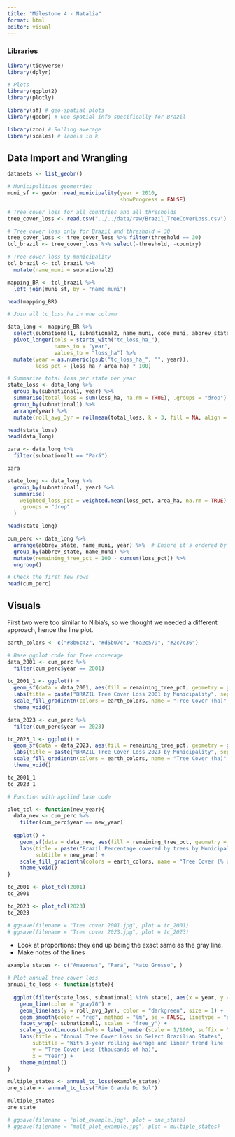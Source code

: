 ```yaml
---
title: "Milestone 4 - Natalia"
format: html
editor: visual
---
```


### Libraries

```r
library(tidyverse)
library(dplyr)

# Plots
library(ggplot2)
library(plotly)

library(sf) # geo-spatial plots
library(geobr) # Geo-spatial info specifically for Brazil

library(zoo) # Rolling average
library(scales) # labels in k
```

## Data Import and Wrangling

```r
datasets <- list_geobr()

# Municipalities geometries
muni_sf <- geobr::read_municipality(year = 2010,
                                    showProgress = FALSE)

# Tree cover loss for all countries and all thresholds
tree_cover_loss <- read.csv("../../data/raw/Brazil_TreeCoverLoss.csv")

# Tree cover loss only for Brazil and threshold = 30
tree_cover_loss <- tree_cover_loss %>% filter(threshold == 30)
tcl_brazil <- tree_cover_loss %>% select(-threshold, -country)

# Tree cover loss by municipality
tcl_brazil <- tcl_brazil %>% 
  mutate(name_muni = subnational2)

mapping_BR <- tcl_brazil %>%
  left_join(muni_sf, by = "name_muni")

head(mapping_BR)
```

```r
# Join all tc_loss_ha in one column

data_long <- mapping_BR %>% 
  select(subnational1, subnational2, name_muni, code_muni, abbrev_state, area_ha, starts_with("tc_loss_ha_"), geom) %>%
  pivot_longer(cols = starts_with("tc_loss_ha_"),
               names_to = "year",
               values_to = "loss_ha") %>%
  mutate(year = as.numeric(gsub("tc_loss_ha_", "", year)),
         loss_pct = (loss_ha / area_ha) * 100)

# Summarize total loss per state per year
state_loss <- data_long %>%
  group_by(subnational1, year) %>%
  summarise(total_loss = sum(loss_ha, na.rm = TRUE), .groups = "drop") %>%
  group_by(subnational1) %>%
  arrange(year) %>%
  mutate(roll_avg_3yr = rollmean(total_loss, k = 3, fill = NA, align = "right"))

head(state_loss)
head(data_long)

para <- data_long %>% 
  filter(subnational1 == "Pará")

para

state_long <- data_long %>% 
  group_by(subnational1, year) %>%
  summarise(
    weighted_loss_pct = weighted.mean(loss_pct, area_ha, na.rm = TRUE),
    .groups = "drop"
  )

head(state_long)
```

```r
cum_perc <- data_long %>%
  arrange(abbrev_state, name_muni, year) %>%  # Ensure it's ordered by state, municipality, and year
  group_by(abbrev_state, name_muni) %>%
  mutate(remaining_tree_pct = 100 - cumsum(loss_pct)) %>%
  ungroup()

# Check the first few rows
head(cum_perc)

```

## Visuals

First two were too similar to Nibia's, so we thought we needed a different approach, hence the line plot.

```r
earth_colors <- c("#8b6c42", "#d5b07c", "#a2c579", "#2c7c36")
```

```r
# Base ggplot code for Tree ccoverage
data_2001 <- cum_perc %>% 
  filter(cum_perc$year == 2001)
  
tc_2001_1 <- ggplot() +
  geom_sf(data = data_2001, aes(fill = remaining_tree_pct, geometry = geom), color = NA) +
  labs(title = paste("BRAZIL Tree Cover Loss 2001 by Municipality", sep = "")) +
  scale_fill_gradientn(colors = earth_colors, name = "Tree Cover (ha)", breaks = c(40, 50, 60, 70, 80, 90, 100), labels = scales::comma) +
  theme_void()

data_2023 <- cum_perc %>% 
  filter(cum_perc$year == 2023)

tc_2023_1 <- ggplot() +
  geom_sf(data = data_2023, aes(fill = remaining_tree_pct, geometry = geom), color = NA) +
  labs(title = paste("BRAZIL Tree Cover Loss 2023 by Municipality", sep = "")) +
  scale_fill_gradientn(colors = earth_colors, name = "Tree Cover (ha)", breaks = c(40, 50, 60, 70, 80, 90, 100), labels = scales::comma) +
  theme_void()

tc_2001_1
tc_2023_1
```

```r
# Function with applied base code

plot_tcl <- function(new_year){
  data_new <- cum_perc %>% 
    filter(cum_perc$year == new_year)
  
  ggplot() +
    geom_sf(data = data_new, aes(fill = remaining_tree_pct, geometry = geom), color = NA) +
    labs(title = paste("Brazil Percentage covered by trees by Municipality", sep = ""),
         subtitle = new_year) +
    scale_fill_gradientn(colors = earth_colors, name = "Tree Cover (% of ha)", breaks = c(40, 50, 60, 70, 80, 90, 100), labels = scales::comma) +
    theme_void() 
}

tc_2001 <- plot_tcl(2001) 
tc_2001 

tc_2023 <- plot_tcl(2023)
tc_2023

# ggsave(filename = "Tree cover 2001.jpg", plot = tc_2001)
# ggsave(filename = "Tree cover 2023.jpg", plot = tc_2023)
```

-   Look at proportions: they end up being the exact same as the gray line.
-   Make notes of the lines

```r
example_states <- c("Amazonas", "Pará", "Mato Grosso", )

# Plot annual tree cover loss
annual_tc_loss <- function(state){
  
  ggplot(filter(state_loss, subnational1 %in% state), aes(x = year, y = total_loss)) +
    geom_line(color = "gray70") +
    geom_line(aes(y = roll_avg_3yr), color = "darkgreen", size = 1) +
    geom_smooth(color = "red", method = "lm", se = FALSE, linetype = "dashed", linewidth = 0.5) +
    facet_wrap(~ subnational1, scales = "free_y") +
    scale_y_continuous(labels = label_number(scale = 1/1000, suffix = "k", accuracy = 1)) +
    labs(title = "Annual Tree Cover Loss in Select Brazilian States",
        subtitle = "With 3-year rolling average and linear trend line (2001–2023)",
        y = "Tree Cover Loss (thousands of ha)",
        x = "Year") +
    theme_minimal()
}

multiple_states <- annual_tc_loss(example_states)
one_state <- annual_tc_loss("Rio Grande Do Sul")

multiple_states
one_state

# ggsave(filename = "plot_example.jpg", plot = one_state)
# ggsave(filename = "mult_plot_example.jpg", plot = multiple_states)


```
